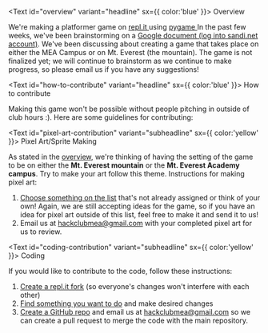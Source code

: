 
<Text id="overview" variant="headline" sx={{ color:'blue' }}> 
Overview
</Text>

We're making a platformer game on <a href="https://repl.it/@ShawnZhuang/MEA-Platformer" target="_blank"> repl.it </a> using <a href="https://www.pygame.org/" target="_blank"> pygame </a>
In the past few weeks, we've been brainstorming on a [Google document (log into sandi.net account)](https://docs.google.com/document/d/19mbBj6xFfJdRxxKmRbBd0Lxb15YBNTS3kW1SdQeSIIA/edit?usp=sharing).
We've been discussing about creating a game that takes place on either the MEA Campus or on Mt. Everest (the mountain).
The game is not finalized yet; we will continue to brainstorm as we continue to make progress, so please email us if you have any suggestions!


<Text id="how-to-contribute" variant="headline" sx={{ color:'blue' }}> 
How to contribute
</Text>

Making this game won't be possible without people pitching in outside of club hours :).
Here are some guidelines for contributing:


<Text id="pixel-art-contribution" variant="subheadline" sx={{ color:'yellow' }}> 
Pixel Art/Sprite Making
</Text>

As stated in the [overview](#overview), we're thinking of having the setting of the game to be on either the **Mt. Everest mountain** or the **Mt. Everest Academy campus**. 
Try to make your art follow this theme. Instructions for making pixel art: 

1. [Choose something on the list](mea-platformer/sprites/todo) that's not already assigned or think of your own!
Again, we are still accepting ideas for the game, so if you have an idea for pixel art outside of this list, feel free to make it and send it to us!
2. Email us at <hackclubmea@gmail.com> with your completed pixel art for us to review.

<Text id="coding-contribution" variant="subheadline" sx={{ color:'yellow' }}> 
Coding
</Text>

If you would like to contribute to the code, follow these instructions:

1. <a href="https://youtu.be/wa1qa3tkkX4" target="_blank">Create a repl.it fork</a> (so everyone's changes won't interfere with each other)
2. [Find something you want to do](mea-platformer/todo) and make desired changes
3. <a href="https://youtu.be/rDQyVYWLHK0" target="_blank">Create a GitHub repo</a> and email us at <a href="mailto:hackclubmea@gmail.com">hackclubmea@gmail.com</a> so we can create a pull request to merge the code with the main repository.
